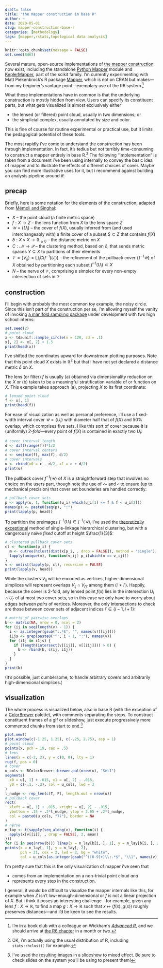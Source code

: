 ```yaml
---
draft: false
title: "the mapper construction in base R"
author: ~
date: 2020-05-01
slug: mapper-construction-base-r
categories: [methodology]
tags: [mapper,rstats,topological data analysis]
---
```


```r
knitr::opts_chunk$set(message = FALSE)
set.seed(8463)
```

Several mature, open-source implementations of [the mapper construction](http://diglib.eg.org/handle/10.2312/SPBG.SPBG07.091-100) now exist, including the standalone [Python Mapper](http://danifold.net/mapper/index.html) module and [KeplerMapper](https://kepler-mapper.scikit-tda.org/), part of the scikit family. I'm currently experimenting with Matt Piekenbrock's R package [Mapper](https://github.com/peekxc/Mapper/), which is not on CRAN but makes---from my beginner's vantage point---exemplary use of the R6 system.[^bookclub]

What these implementations have in common is that the underlying construction is mostly hidden from view. Users can specify its constituent parts, but what gets visualized is almost exclusively either

* the lensed (or filtered) point cloud, usually in two dimensions; or
* the simplicial complex, usually annotated by size and color.

This is fine of course for routine experimental or practical use, but it limits the pedagogical potential of these tools.

The most rapidly i've come to understand the construction has been through implementation. In fact, it's tedius but not terribly time-consuming to construct a mapper entirely in base R.[^distribution] The following "implementation" is taken from a document i've been using internally to convey the basic idea of mapper and to illustrate the effects of different choices of cover. Maybe you can find more illustrative uses for it, but i recommend against building an analysis pipeline around it!

[^bookclub]: I'm in a book club with a colleague on Wickham's [_Advanced R_](https://adv-r.hadley.nz/), and we should arrive at [the R6 chapter](https://adv-r.hadley.nz/r6.html) in a month or two.
[^distribution]: OK, i'm actually using the usual distribution of R, including `stats::hclust()` for example.

## precap

Briefly, here is some notation for the elements of the construction, adapted from [Mémoli and Singhal](https://link.springer.com/article/10.1007/s11538-019-00614-z):

* $X$ -- the point cloud (a finite metric space)
* $f:X\to Z$ -- the lens function from $X$ to the lens space $Z$
* $\mathcal{U}=\{U_i\}$ -- the cover of $f(X)$, usually inferred from (and used interchangeably with) a finite cover of a subset $S\subset Z$ that contains $f(X)$
* $\delta:X\times X\to\mathbb{R}_{\geq0}$ -- the distance metric on $X$
* $C:\mathcal{M}\to\mathcal{P}$ -- the clustering method, based on $\delta$, that sends metric spaces $Y\subseteq X$ to partitions of their elements
* $\mathcal{V}=\{V_{ij}\}=\bigcup_i{C(f^{-1}(U_i))}$ -- the refinement of the pullback cover $\{f^{-1}\mathcal{U}\}$ of $X$ obtained by partitioning each subset $f^{-1}(U_i)\subset X$
* $N$ -- the nerve of $\mathcal{V}$, comprising a simplex for every non-empty intersection of sets in $\mathcal{V}$

## construction

I'll begin with probably the most common toy example, the noisy circle. Since this isn't part of the construction per se, i'm allowing myself the vanity of invoking [a manifold sampling package](https://github.com/corybrunson/tdaunif/) under development with two high school interns:

```r
set.seed(2)
# point cloud
x <- tdaunif::sample_circle(n = 120, sd = .1)
x[, 2] <- x[, 2] + 1.5
print(head(x))
```

I've shifted the coordinates upward for downstream plotting purposes. Note that this point cloud $X$ exists in $\mathbb{R}^2$ but that i have not yet declared a distance metric $\delta$ on $X$.

The lens (or filter) $f$ is usually (a) obtained via dimensionality reduction on the $X$ or (b) taken to be a meaningful stratification variable of or function on $X$. This example takes approach (a), projecting $X$ to its first coordinate:

```r
# lensed point cloud
f <- x[, 1]
print(head(f))
```

For ease of visualization as well as personal preference, i'll use a fixed-width interval cover $\mathcal{U}=\{U_i\}$ with diameter half that of $f(X)$ and 50% overlap, which comprises five sets. I like this sort of cover because it is (uniformly) _2-fold_---every point of $f(X)$ is contained in exactly two $U_i$:

```r
# cover interval length
d <- diff(range(f))*1/2
# cover interval centers
c <- seq(min(f), max(f), d/2)
# cover intervals
u <- cbind(x0 = c - d/2, x1 = c + d/2)
print(u)
```

The pullback cover $f^{-1}(\mathcal{U})$ of $X$ is a straightforward step that involves no choice on the users part, though note the use of `<=` and `<` to ensure (up to mechanical precision) that cover set boundaries are handled correctly:

```r
# pullback cover sets
p <- apply(u, 1, function(u_i) which(u_i[1] <= f & f < u_i[2]))
names(p) <- paste0(seq(p), ":")
print(lapply(p, head))
```

To partition the preimages $f^{-1}(U_i)\in f^{-1}(\mathcal{U})$, i've used the [theoretically exceptional](http://www.jmlr.org/papers/v11/carlsson10a.html) method of single-linkage hierarchical clustering, but with a dangerously naïve _fixed_ cutoff at height $\frac{1}{3}$:

```r
# clustered pullback cover sets
cl <- function(p_i) {
  m <- cutree(hclust(dist(x[p_i, , drop = FALSE]), method = "single"), h = 1/3)
  lapply(unique(m), function(v_ij) p_i[which(m == v_ij)])
}
v <- unlist(lapply(p, cl), recursive = FALSE)
print(lapply(v, head))
```

While the clusters $V_{ij}$ will be encoded as vertices, higher-dimensional simplices will represent overlaps $V_{ij}\cap V_{i'j'}$ among them ($i\neq i'$). Happily, because the cover is 2-fold, any lensed point $f(x)$ lies in the intersection $U_i\cap U_{i'}$ of at most two cover sets, so in this case we only have to worry about edges between _pairs_ of vertices. Moreover, the only intersections to check are those between cover sets of adjacent indices $i'\in\{i-1,i+1\}$:

```r
# matrix of pairwise overlaps
b <- matrix(NA, nrow = 0, ncol = 2)
for (ij in seq(length(v) - 1)) {
  i <- as.integer(gsub(":.*$", "", names(v)[[ij]]))
  i1js <- grep(paste0("^", i + 1, ":"), names(v))
  for (i1j in i1js) {
    if (length(intersect(v[[ij]], v[[i1j]])) > 0) {
      b <- rbind(b, c(ij, i1j))
    }
  }
}
print(b)
```

(It's possible, just cumbersome, to handle arbitrary covers and arbitrarily high-dimensional simplices.)

## visualization

The whole process is visualized below, also in base R (with the exception of a [ColorBrewer](https://colorbrewer2.org/) palette), with comments separating the steps. To construct constituent frames of a gif or slideshow, just execute progressively more commented chunks from start to end.[^slideshow]

[^slideshow]: I've used the resulting images in a slideshow to mixed effect. Be sure to check slides on the system you'll be using to present them!

```r
plot.new()
plot.window(c(-1.25, 1.25), c(-.25, 2.75), asp = 1)
# point cloud
points(x, pch = 19, cex = .5)
# lens
lines(x = c(-2, 2), y = c(0, 0), lty = 1)
rug(f, pos = 0)
# cover
u_cols <- RColorBrewer::brewer.pal(nrow(u), "Set1")
segments(
  x0 = u[, 1] + .015, x1 = u[, 2] - .015,
  y0 = c(-.1, -.2), col = u_cols, lwd = 3
)
l_nudge <- rep_len(c(T, F), length.out = nrow(u))
# pullback cover
rect(
  xleft = u[, 1] + .015, xright = u[, 2] - .015,
  ybottom = .15 + .2*l_nudge, ytop = 2.65 + .2*l_nudge,
  col = paste0(u_cols, "77"), border = NA
)
# nerve
n_lay <- t(sapply(seq_along(v), function(i) {
  apply(x[v[[i]], , drop = FALSE], 2, mean)
}))
for (i in seq(nrow(b))) lines(x = n_lay[b[i, ], 1], y = n_lay[b[i, ], 2])
points(x = n_lay[, 1], y = n_lay[, 2],
       pch = 21, cex = 2, lwd = 2, bg = "white",
       col = u_cols[as.integer(gsub("^([0-9]+)\\:.*$", "\\1", names(v)))])
```

I'm pretty sure that this is the only visualization of mapper i've seen that

* comes from an implementation on a non-trivial point cloud _and_
* represents every step in the construction.

I general, it would be difficult to visualize the mapper internals like this, for example when $Z$ isn't low-enough-dimensional or $f$ is not a linear projection of $X$. But i think it poses an interesting challenge---for example, given any lens $f:X\to\mathbb{R}$, to find a map $g:X\to\mathbb{R}$ such that $x\mapsto(f(x),g(x))$ roughly preserves distances---and i'd be keen to see the results.
